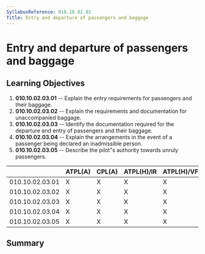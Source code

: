 ```yaml
---
SyllabusReference: 010.10.02.03
Title: Entry and departure of passengers and baggage
---
```


# Entry and departure of passengers and baggage

## Learning Objectives

1.  **010.10.02.03.01** -- Explain the entry requirements for passengers and
    their baggage.
2.  **010.10.02.03.02** -- Explain the requirements and documentation for
    unaccompanied baggage.
3.  **010.10.02.03.03** -- Identify the documentation required for the departure
    and entry of passengers and their baggage.
4.  **010.10.02.03.04** -- Explain the arrangements in the event of a passenger
    being declared an inadmissible person.
5.  **010.10.02.03.05** -- Describe the pilot"s authority towards unruly
    passengers.

|                 | ATPL(A) | CPL(A) | ATPL(H)/IR | ATPL(H)/VFR | CPL(H) | IR  | CBIR(A) |
| --------------- | ------- | ------ | ---------- | ----------- | ------ | --- | ------- |
| 010.10.02.03.01 | X       | X      | X          | X           | X      |     |         |
| 010.10.02.03.02 | X       | X      | X          | X           | X      |     |         |
| 010.10.02.03.03 | X       | X      | X          | X           | X      |     |         |
| 010.10.02.03.04 | X       | X      | X          | X           | X      |     |         |
| 010.10.02.03.05 | X       | X      | X          | X           | X      |     |         |

## Summary
